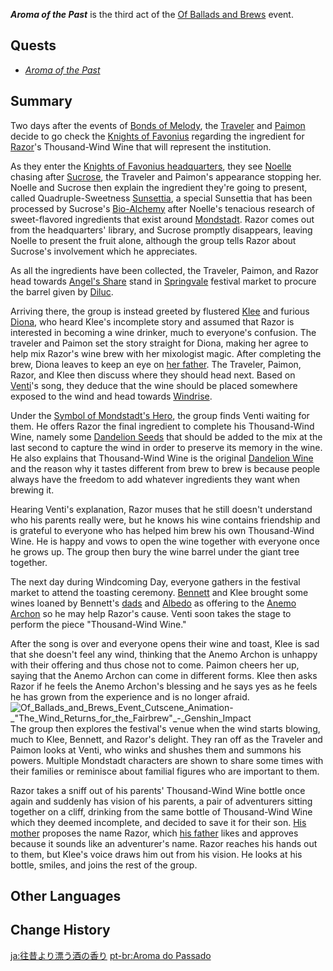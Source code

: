 {{Act Infobox
|image          = Of Ballads and Brews Chapter.png
|type           = Story
|event_name     = Of Ballads and Brews
|actNum         = III
|prev           = Bonds of Melody
|next           = 
}}
'''''Aroma of the Past''''' is the third act of the [[Of Ballads and Brews]] event.

==Quests==
* ''[[Aroma of the Past (Quest)|Aroma of the Past]]''

==Summary==
Two days after the events of [[Bonds of Melody]], the [[Traveler]] and [[Paimon]] decide to go check the [[Knights of Favonius]] regarding the ingredient for [[Razor]]'s Thousand-Wind Wine that will represent the institution.

As they enter the [[Knights of Favonius Headquarters|Knights of Favonius headquarters]], they see [[Noelle]] chasing after [[Sucrose]], the Traveler and Paimon's appearance stopping her. Noelle and Sucrose then explain the ingredient they're going to present, called Quadruple-Sweetness [[Sunsettia]], a special Sunsettia that has been processed by Sucrose's [[Alchemy|Bio-Alchemy]] after Noelle's tenacious research of sweet-flavored ingredients that exist around [[Mondstadt]]. Razor comes out from the headquarters' library, and Sucrose promptly disappears, leaving Noelle to present the fruit alone, although the group tells Razor about Sucrose's involvement which he appreciates.

As all the ingredients have been collected, the Traveler, Paimon, and Razor head towards [[Angel's Share]] stand in [[Springvale]] festival market to procure the barrel given by [[Diluc]].

Arriving there, the group is instead greeted by flustered [[Klee]] and furious [[Diona]], who heard Klee's incomplete story and assumed that Razor is interested in becoming a wine drinker, much to everyone's confusion. The traveler and Paimon set the story straight for Diona, making her agree to help mix Razor's wine brew with her mixologist magic. After completing the brew, Diona leaves to keep an eye on [[Draff|her father]]. The Traveler, Paimon, Razor, and Klee then discuss where they should head next. Based on [[Venti]]'s song, they deduce that the wine should be placed somewhere exposed to the wind and head towards [[Windrise]].

Under the [[Symbol of Mondstadt's Hero]], the group finds Venti waiting for them. He offers Razor the final ingredient to complete his Thousand-Wind Wine, namely some [[Dandelion Seed]]s that should be added to the mix at the last second to capture the wind in order to preserve its memory in the wine. He also explains that Thousand-Wind Wine is the original [[Dandelion Wine]] and the reason why it tastes different from brew to brew is because people always have the freedom to add whatever ingredients they want when brewing it.

Hearing Venti's explanation, Razor muses that he still doesn't understand who his parents really were, but he knows his wine contains friendship and is grateful to everyone who has helped him brew his own Thousand-Wind Wine. He is happy and vows to open the wine together with everyone once he grows up. The group then bury the wine barrel under the giant tree together.

The next day during Windcoming Day, everyone gathers in the festival market to attend the toasting ceremony. [[Bennett]] and Klee brought some wines loaned by Bennett's [[Bennett/Lore#Character Story 3|dads]] and [[Albedo]] as offering to the [[Barbatos|Anemo Archon]] so he may help Razor's cause. Venti soon takes the stage to perform the piece "Thousand-Wind Wine."

After the song is over and everyone opens their wine and toast, Klee is sad that she doesn't feel any wind, thinking that the Anemo Archon is unhappy with their offering and thus chose not to come. Paimon cheers her up, saying that the Anemo Archon can come in different forms. Klee then asks Razor if he feels the Anemo Archon's blessing and he says yes as he feels he has grown from the experience and is no longer afraid.
[[File:Of Ballads and Brews Event Cutscene Animation- "The Wind Returns for the Fairbrew" - Genshin Impact|thumb]]
The group then explores the festival's venue when the wind starts blowing, much to Klee, Bennett, and Razor's delight. They ran off as the Traveler and Paimon looks at Venti, who winks and shushes them and summons his powers. Multiple Mondstadt characters are shown to share some times with their families or reminisce about familial figures who are important to them.

Razor takes a sniff out of his parents' Thousand-Wind Wine bottle once again and suddenly has vision of his parents, a pair of adventurers sitting together on a cliff, drinking from the same bottle of Thousand-Wind Wine which they deemed incomplete, and decided to save it for their son. [[Razor's Mother|His mother]] proposes the name Razor, which [[Razor's Father|his father]] likes and approves because it sounds like an adventurer's name. Razor reaches his hands out to them, but Klee's voice draws him out from his vision. He looks at his bottle, smiles, and joins the rest of the group.

==Other Languages==
{{Other Languages
|en      = Aroma of the Past
|zhs     = 自往昔飘起的酒香
|zhs_rm  = Zì Wǎngxī Piāoqǐ de Jiǔxiāng
|zht     = 自往昔飄起的酒香
|zht_rm  = Zì Wǎngxī Piāoqǐ de Jiǔxiāng
|zh_tl   = The Fragrance of Wine From the Past
|ja      = 往昔より漂う酒の香り
|ja_rm   = Ouseki yori Tadayou Sake no Kaori
|ja_tl   = The Wafting Fragrance of Wine From the Past
|ko      = 과거에서 풍겨온 술 향기
|ko_rm   = Gwageoeseo Punggyeoon Sul Hyanggi
|ko_tl   = Alcohol Aroma from the Past
|es      = Aroma de vino reminiscente
|es_tl   = Wine Aroma of Reminiscence
|fr      = Arôme du passé
|fr_tl   = Aroma of the Past
|ru      = Аромат вина из прошлого
|ru_tl   = Aroma of Wine From the Past
|th      = กลิ่นหอมไวน์โชยจากอดีต
|th_rm   = 
|th_tl   = 
|vi      = Hương Rượu Thuở Xa Xưa
|vi_tl   = Wine Fragrance From the Old Times
|de      = Aroma der Vergangenheit
|de_tl   = Aroma of the Past
|id      = Aroma Masa Lalu
|id_tl   = Aroma of the Past
|pt      = Aroma do Passado
|pt_tl   = 
|tr      = Geçmişin Kokusu
|tr_tl   = 
|it      = Aroma del passato
|it_tl   = Aroma of the Past
}}

==Change History==
{{Change History|3.1}}

[[ja:往昔より漂う酒の香り]]
[[pt-br:Aroma do Passado]]